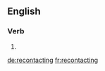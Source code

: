 ==English==

===Verb===
{{head|en|present participle}}

# {{present participle of|recontact|lang=en}}

[[de:recontacting]]
[[fr:recontacting]]